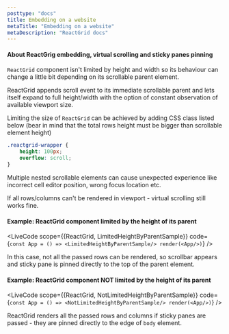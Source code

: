 ```yaml
---
posttype: "docs"
title: Embedding on a website
metaTitle: "Embedding on a website"
metaDescription: "ReactGrid docs"
---
```


#### About ReactGrig embedding, virtual scrolling and sticky panes pinning

`ReactGrid` component isn't limited by height and width so its behaviour can change a little bit depending on its scrollable parent element.

ReactGrid appends scroll event to its immediate scrollable parent and lets itself expand to full height/width with the option of
constant observation of available viewport size.

Limiting the size of `ReactGrid` can be achieved by adding CSS class listed below 
(bear in mind that the total rows height must be bigger than scrollable element height)

```css
.reactgrid-wrapper {
    height: 100px;
    overflow: scroll;
}
```

Multiple nested scrollable elements can cause unexpected experience like incorrect cell editor position, wrong focus location etc.


<Callout color="info">
	If all rows/columns can't be rendered in viewport - virtual scrolling still works fine.
</Callout>

#### Example: ReactGrid component limited by the height of its parent


<LiveCode
scope={{ReactGrid, LimitedHeightByParentSample}}
code={`
const App = () => <LimitedHeightByParentSample/>
render(<App/>)
`}
/>


In this case, not all the passed rows can be rendered, so scrollbar appears and sticky pane is pinned directly to the top of the 
parent element. 

#### Example: ReactGrid component NOT limited by the height of its parent

<LiveCode
scope={{ReactGrid, NotLimitedHeightByParentSample}}
code={`
const App = () => <NotLimitedHeightByParentSample/>
render(<App/>)
`}
/>

 

ReactGrid renders all the passed rows and columns if sticky panes are passed - they are pinned directly to the edge 
of `body` element.